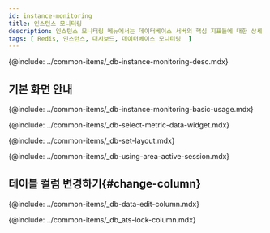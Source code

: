 ```yaml
---
id: instance-monitoring
title: 인스턴스 모니터링
description: 인스턴스 모니터링 메뉴에서는 데이터베이스 서버의 핵심 지표들에 대한 상세 정보를 실시간으로 확인할 수 있습니다.
tags: [ Redis, 인스턴스, 대시보드, 데이터베이스 모니터링  ]
---
```



{@include: ../common-items/_db-instance-monitoring-desc.mdx}

## 기본 화면 안내

<ProdImg img='db-instance-monitoring.png' desc='인스턴스 모니터링' />

{@include: ../common-items/_db-instance-monitoring-basic-usage.mdx}   

<!-- 지표 선택하기 -->
{@include: ../common-items/_db-select-metric-data-widget.mdx}

<!-- 레이아웃 설정하기 -->
{@include: ../common-items/_db-set-layout.mdx}

<!-- 액티브 세션 영역 활용 -->
{@include: ../common-items/_db-using-area-active-session.mdx}

## 테이블 컬럼 변경하기{#change-column}

{@include: ../common-items/_db-data-edit-column.mdx}

<!-- 컬럼 정보 안내 -->
{@include: ../common-items/_db_ats-lock-column.mdx}